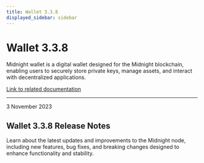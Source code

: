 ```yaml
---
title: Wallet 3.3.8
displayed_sidebar: sidebar
---
```


# Wallet 3.3.8

Midnight wallet is a digital wallet designed for the Midnight blockchain, enabling users to securely store private keys, manage assets, and interact with decentralized applications.

[Link to related documentation](../../learn/introduction/wallets)

---

<div 
  style={{
    marginTop: '0',
    fontSize: '1rem',
    fontWeight: 'normal',
    marginBottom: '0.5rem'
  }}
>
  3 November 2023
</div>

## Wallet 3.3.8 Release Notes

Learn about the latest updates and improvements to the Midnight node, including new features, bug fixes, and breaking changes designed to enhance functionality and stability.
